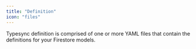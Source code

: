 ```yaml
---
title: "Definition"
icon: "files"
---
```


Typesync definition is comprised of one or more YAML files that contain the definitions for your Firestore models.
